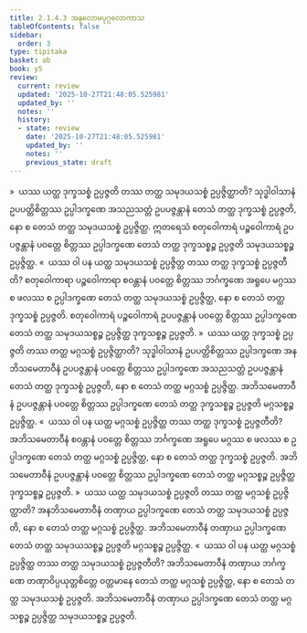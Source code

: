 ```yaml
---
title: 2.1.4.3 အနုလောမပုဂ္ဂလောကာသ
tableOfContents: false
sidebar:
  order: 3
type: tipitaka
basket: ab
book: y5
review:
  current: review
  updated: '2025-10-27T21:48:05.525981'
  updated_by: ''
  notes: ''
  history:
  - state: review
    date: '2025-10-27T21:48:05.525981'
    updated_by: ''
    notes: ''
    previous_state: draft
---
```



<ReviewStatus review={frontmatter.review} showDetails={true} />

<HypothesisAnnotation frontmatter={frontmatter} />

<DynamicBreadcrumb />

<Division number="61" book="y5" e="ch" v="33" p="222">

<Paragraph number="357" book="y5">
»  ယဿ ယတ္ထ ဒုက္ခသစ္စံ ဥပ္ပဇ္ဇတိ တဿ တတ္ထ သမုဒယသစ္စံ ဥပ္ပဇ္ဇိတ္ထာတိ?
</Paragraph>

<Paragraph number="358" book="y5">
သုဒ္ဓါဝါသာနံ ဥပပတ္တိစိတ္တဿ ဥပ္ပါဒက္ခဏေ အသညသတ္တံ ဥပပဇ္ဇန္တာနံ တေသံ တတ္ထ ဒုက္ခသစ္စံ ဥပ္ပဇ္ဇတိ, နော စ တေသံ တတ္ထ သမုဒယသစ္စံ ဥပ္ပဇ္ဇိတ္ထ. ဣတရေသံ စတုဝေါကာရံ ပဉ္စဝေါကာရံ ဥပပဇ္ဇန္တာနံ ပဝတ္တေ စိတ္တဿ ဥပ္ပါဒက္ခဏေ တေသံ တတ္ထ ဒုက္ခသစ္စဉ္စ ဥပ္ပဇ္ဇတိ သမုဒယသစ္စဉ္စ ဥပ္ပဇ္ဇိတ္ထ.
</Paragraph>

<Paragraph number="359" book="y5">
«  ယဿ ဝါ ပန ယတ္ထ သမုဒယသစ္စံ ဥပ္ပဇ္ဇိတ္ထ တဿ တတ္ထ ဒုက္ခသစ္စံ ဥပ္ပဇ္ဇတီတိ?
</Paragraph>

<Paragraph number="360" book="y5">
စတုဝေါကာရာ ပဉ္စဝေါကာရာ စဝန္တာနံ ပဝတ္တေ စိတ္တဿ ဘင်္ဂက္ခဏေ အရူပေ မဂ္ဂဿ စ ဖလဿ စ ဥပ္ပါဒက္ခဏေ တေသံ တတ္ထ သမုဒယသစ္စံ ဥပ္ပဇ္ဇိတ္ထ, နော စ တေသံ တတ္ထ ဒုက္ခသစ္စံ ဥပ္ပဇ္ဇတိ. စတုဝေါကာရံ ပဉ္စဝေါကာရံ ဥပပဇ္ဇန္တာနံ ပဝတ္တေ စိတ္တဿ ဥပ္ပါဒက္ခဏေ တေသံ တတ္ထ သမုဒယသစ္စဉ္စ ဥပ္ပဇ္ဇိတ္ထ ဒုက္ခသစ္စဉ္စ ဥပ္ပဇ္ဇတိ.
</Paragraph>

<Paragraph number="361" book="y5">
»  ယဿ ယတ္ထ ဒုက္ခသစ္စံ ဥပ္ပဇ္ဇတိ တဿ တတ္ထ မဂ္ဂသစ္စံ ဥပ္ပဇ္ဇိတ္ထာတိ?
</Paragraph>

<Paragraph number="362" book="y5">
သုဒ္ဓါဝါသာနံ ဥပပတ္တိစိတ္တဿ ဥပ္ပါဒက္ခဏေ အနဘိသမေတာဝီနံ ဥပပဇ္ဇန္တာနံ ပဝတ္တေ စိတ္တဿ ဥပ္ပါဒက္ခဏေ အသညသတ္တံ ဥပပဇ္ဇန္တာနံ တေသံ တတ္ထ ဒုက္ခသစ္စံ ဥပ္ပဇ္ဇတိ, နော စ တေသံ တတ္ထ မဂ္ဂသစ္စံ ဥပ္ပဇ္ဇိတ္ထ. အဘိသမေတာဝီနံ ဥပပဇ္ဇန္တာနံ ပဝတ္တေ စိတ္တဿ ဥပ္ပါဒက္ခဏေ တေသံ တတ္ထ ဒုက္ခသစ္စဉ္စ ဥပ္ပဇ္ဇတိ မဂ္ဂသစ္စဉ္စ ဥပ္ပဇ္ဇိတ္ထ.
</Paragraph>

<Paragraph number="363" book="y5">
«  ယဿ ဝါ ပန ယတ္ထ မဂ္ဂသစ္စံ ဥပ္ပဇ္ဇိတ္ထ တဿ တတ္ထ ဒုက္ခသစ္စံ ဥပ္ပဇ္ဇတီတိ?
</Paragraph>

<Paragraph number="364" book="y5">
အဘိသမေတာဝီနံ စဝန္တာနံ ပဝတ္တေ စိတ္တဿ ဘင်္ဂက္ခဏေ အရူပေ မဂ္ဂဿ စ ဖလဿ စ ဥပ္ပါဒက္ခဏေ တေသံ တတ္ထ မဂ္ဂသစ္စံ ဥပ္ပဇ္ဇိတ္ထ, နော စ တေသံ တတ္ထ ဒုက္ခသစ္စံ ဥပ္ပဇ္ဇတိ. အဘိသမေတာဝီနံ ဥပပဇ္ဇန္တာနံ ပဝတ္တေ စိတ္တဿ ဥပ္ပါဒက္ခဏေ တေသံ တတ္ထ မဂ္ဂသစ္စဉ္စ ဥပ္ပဇ္ဇိတ္ထ ဒုက္ခသစ္စဉ္စ ဥပ္ပဇ္ဇတိ.
</Paragraph>

</Division>
<Division number="62" book="y5" e="ch" v="33" p="223">

<Paragraph number="365" book="y5">
»  ယဿ ယတ္ထ သမုဒယသစ္စံ ဥပ္ပဇ္ဇတိ တဿ တတ္ထ မဂ္ဂသစ္စံ ဥပ္ပဇ္ဇိတ္ထာတိ?
</Paragraph>

<Paragraph number="366" book="y5">
အနဘိသမေတာဝီနံ တဏှာယ ဥပ္ပါဒက္ခဏေ တေသံ တတ္ထ သမုဒယသစ္စံ ဥပ္ပဇ္ဇတိ, နော စ တေသံ တတ္ထ မဂ္ဂသစ္စံ ဥပ္ပဇ္ဇိတ္ထ. အဘိသမေတာဝီနံ တဏှာယ ဥပ္ပါဒက္ခဏေ တေသံ တတ္ထ သမုဒယသစ္စဉ္စ ဥပ္ပဇ္ဇတိ မဂ္ဂသစ္စဉ္စ ဥပ္ပဇ္ဇိတ္ထ.
</Paragraph>

<Paragraph number="367" book="y5">
«  ယဿ ဝါ ပန ယတ္ထ မဂ္ဂသစ္စံ ဥပ္ပဇ္ဇိတ္ထ တဿ တတ္ထ သမုဒယသစ္စံ ဥပ္ပဇ္ဇတီတိ?
</Paragraph>

<Paragraph number="368" book="y5">
အဘိသမေတာဝီနံ တဏှာယ ဘင်္ဂက္ခဏေ တဏှာဝိပ္ပယုတ္တစိတ္တေ ဝတ္တမာနေ တေသံ တတ္ထ မဂ္ဂသစ္စံ ဥပ္ပဇ္ဇိတ္ထ, နော စ တေသံ တတ္ထ သမုဒယသစ္စံ ဥပ္ပဇ္ဇတိ. အဘိသမေတာဝီနံ တဏှာယ ဥပ္ပါဒက္ခဏေ တေသံ တတ္ထ မဂ္ဂသစ္စဉ္စ ဥပ္ပဇ္ဇိတ္ထ သမုဒယသစ္စဉ္စ ဥပ္ပဇ္ဇတိ.
</Paragraph>
</Division>